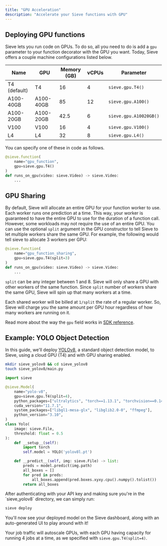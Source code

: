 ```yaml
---
title: "GPU Acceleration"
description: "Accelerate your Sieve functions with GPU"
---
```

## Deploying GPU functions

Sieve lets you run code on GPUs. To do so, all you need to do is add a `gpu` parameter to your function decorator with the GPU you want. Today, Sieve offers a couple machine configurations listed below.

| Name | GPU | Memory (GB) | vCPUs | Parameter |
| --- | --- | --- | --- | --- |
| T4 (default) | T4 | 16 | 4 | `sieve.gpu.T4()` |
| A100-40GB | A100-40GB | 85 | 12 | `sieve.gpu.A100()` |
| A100-20GB | A100-20GB | 42.5 | 6 | `sieve.gpu.A10020GB()` |
| V100 | V100 | 16 | 4 | `sieve.gpu.V100()` |
| L4 | L4 | 32 | 8 | `sieve.gpu.L4()` |

You can specify one of these in code as follows.

```python
@sieve.function(
	name="gpu_function",
	gpu=sieve.gpu.T4()
)
def runs_on_gpu(video: sieve.Video) -> sieve.Video:
	...
```

## GPU Sharing

By default, Sieve will allocate an entire GPU for your function worker to use. Each worker runs one prediction at a time. This way, your worker is guaranteed to have the entire GPU to use for the duration of a function call. However, some workloads may not require the use of an entire GPU. You can use the optional `split` argument in the GPU constructor to tell Sieve to let multiple workers share the same GPU. For example, the following would tell sieve to allocate 3 workers per GPU:

```python
@sieve.function(
	name="gpu_function_sharing",
	gpu=sieve.gpu.T4(split=3)
)
def runs_on_gpu(video: sieve.Video) -> sieve.Video:
	...
```

`split` can be any integer between 1 and 8. Sieve will only share a GPU with other workers of the same function. Since `split` number of workers share the same GPU, Sieve will spin up that many workers at a time.

Each shared worker will be billed at `1/split` the rate of a regular worker. So, Sieve will charge you the same amount per GPU hour regardless of how many workers are running on it. 

Read more about the way the `gpu` field works in [SDK reference](/reference-v2/sdk/functions_models#specifying-additional-data-for-functions-and-models).

## Example: YOLO Object Detection

In this guide, we'll deploy [YOLOv8](https://github.com/ultralytics/ultralytics), a standard object detection model, to Sieve, using a cloud GPU (T4) and with GPU sharing enabled.
<Steps>
  <Step title="Let’s first create a new directory and set up our project.">

```bash
mkdir sieve_yolov8 && cd sieve_yolov8
touch sieve_yolov8/main.py
```
  </Step>

  <Step title='Now, we can setup our YOLO model and write our inference code.'>

```python
import sieve

@sieve.Model(
    name="yolo-v8",
    gpu=sieve.gpu.T4(split=4),
    python_packages=["ultralytics", "torch==1.13.1", "torchvision==0.14.1"],
    cuda_version="11.7.1",
    system_packages=["libgl1-mesa-glx", "libglib2.0-0", "ffmpeg"],
    python_version="3.10",
)
class Yolo(
    image: sieve.File,
    threshold: float = 0.5
):
	def __setup__(self):
		import torch
		self.model = YOLO('yolov8l.pt')

	def __predict__(self, img: sieve.File) -> list:
		preds = model.predict(img.path)
		all_boxes = []
		for pred in preds:
			all_boxes.append(pred.boxes.xyxy.cpu().numpy().tolist())
    	return all_boxes
```
  </Step>

  <Step title="Finally, let's deploy our model to Sieve.">
  After authenticating with your API key and making sure you're in the `sieve_yolov8` directory, we can simply run:

  ```bash
  sieve deploy
  ```
  </Step>

  <Step title="Run jobs!">
  You'll now see your deployed model on the Sieve dashboard, along with an auto-generated UI to play around with it!
  
  Your job traffic will autoscale GPUs, with each GPU having capacity for running 4 jobs at a time, as we specified with `sieve.gpu.T4(split=4)`.
  </Step>
</Steps>
